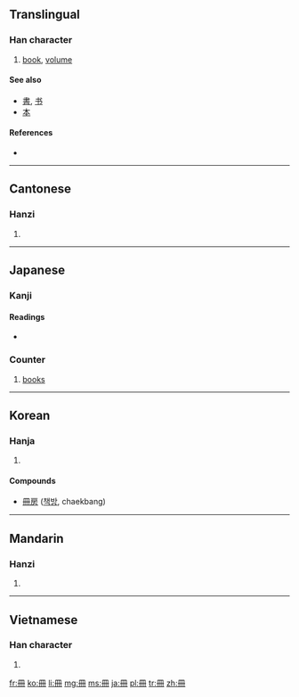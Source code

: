{{also|册}}
==Translingual==

===Han character===
{{Han char|rn=13|rad=冂|as=03|sn=5|four=7744<sub>0</sub>|canj=月廿 (BT), X月廿 (XBT)}}

# [[book]], [[volume]]

====See also====
* [[書]], [[书]]
* [[本]]

====References====
* {{Han ref|kx=0129.051|dkj=01515|dj=0289.200|hdz=10099.050|uh=518A|ud=20874|bh=A555|bd=42325}}

----

==Cantonese==

===Hanzi===
{{yue-hanzi|jyut=|y=chaak3|sim=册}}

# {{defn|lang=yue|sort=冂03}}

----

==Japanese==

===Kanji===
{{ja-kanji|grade=6|rs=冂03}}

====Readings====
* {{ja-readings|on=[[さつ]] (satsu), [[さく]] (saku)|kun=[[ふみ]] (fumi)}}

===Counter===
{{ja-pos|k|counter|hira=さつ|rom=satsu}} 

# [[book]]s

----

==Korean==

===Hanja===
{{ko-hanja|hangeul=[[책]]|rv=chaek|mr=ch'aek}}

# {{defn|lang=ko|sort=冂03}}

====Compounds====
* [[冊房]] ([[책방]], chaekbang)

----

==Mandarin==

===Hanzi===
{{cmn-hanzi|sim=册|pin=[[cè]] ([[ce4]])|wg=ts'e<sup>4</sup>}}

# {{defn|lang=cmn|sort=冂03}}

----

==Vietnamese==

===Han character===
{{vi-hantu|[[sách]]|rs=冂03}}

# {{defn|lang=vi|sort=冂03}}

[[fr:冊]]
[[ko:冊]]
[[li:冊]]
[[mg:冊]]
[[ms:冊]]
[[ja:冊]]
[[pl:冊]]
[[tr:冊]]
[[zh:冊]]